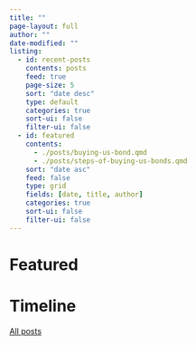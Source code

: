 ```yaml
---
title: ""
page-layout: full
author: ""
date-modified: ""
listing:
  - id: recent-posts
    contents: posts
    feed: true
    page-size: 5
    sort: "date desc"
    type: default
    categories: true
    sort-ui: false
    filter-ui: false
  - id: featured
    contents: 
      - ./posts/buying-us-bond.qmd
      - ./posts/steps-of-buying-us-bonds.qmd
    sort: "date asc"
    feed: false
    type: grid
    fields: [date, title, author]
    categories: true
    sort-ui: false
    filter-ui: false
---
```


# Featured

:::{#featured}
:::

# Timeline

:::{#recent-posts}
:::


[All posts](./time-machine.qmd)
